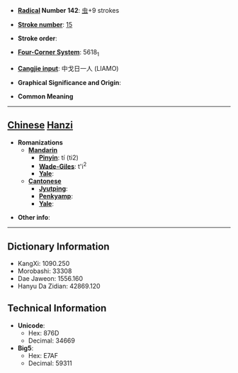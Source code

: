 * '''[[Wiktionary:Chinese radical index| Radical]] Number 142''': [[Wiktionary:Chinese radical index 虫|虫]]+9 strokes

* '''[[Wiktionary:Chinese total strokes index|Stroke number]]''': [[Wiktionary:Chinese total strokes index 15|15]]

* '''Stroke order''': 

* '''[[Wiktionary:Chinese four corner index|Four-Corner System]]''': 5618<sub>1</sub>

* '''[[Wiktionary:Chinese Cangjie index|Cangjie input]]''': 中戈日一人 (LIAMO)

* '''Graphical Significance and Origin''': 

* '''Common Meaning'''

----

== [[Chinese]] [[Hanzi]] ==

* '''Romanizations'''
** '''[[Mandarin]]'''
*** '''[[Pinyin]]''': tí (ti2)
*** '''[[Wade-Giles]]''': t'i<sup>2</sup>
*** '''[[Yale]]''': 
** '''[[Cantonese]]'''
*** '''[[Jyutping]]''':
*** '''[[Penkyamp]]''': 
*** '''[[Yale]]''': 

* '''Other info''': 

----

== Dictionary Information ==

* KangXi: 1090.250
* Morobashi: 33308
* Dae Jaweon: 1556.160
* Hanyu Da Zidian: 42869.120

== Technical Information ==

* '''Unicode''':
** Hex: 876D
** Decimal: 34669
* '''Big5''':
** Hex: E7AF
** Decimal: 59311